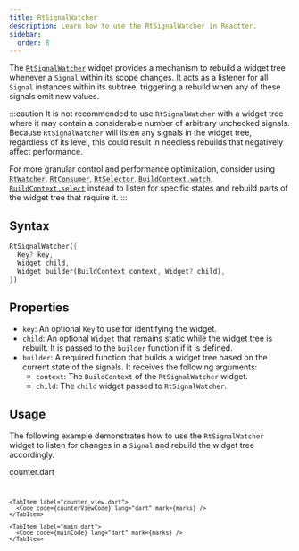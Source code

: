 ```yaml
---
title: RtSignalWatcher
description: Learn how to use the RtSignalWatcher in Reactter.
sidebar:
  order: 8
---
```




The <HT><a href="https://pub.dev/documentation/flutter_reactter/latest/flutter_reactter/RtSignalWatcher-class.html">`RtSignalWatcher`</a></HT> widget provides a mechanism to rebuild a widget tree whenever a <HT>`Signal`</HT> within its scope changes.
It acts as a listener for all <HT>`Signal`</HT> instances within its subtree, triggering a rebuild when any of these signals emit new values.

:::caution
It is not recommended to use <HT>`RtSignalWatcher`</HT> with a widget tree where it may contain a considerable number of arbitrary unchecked signals.
Because <HT>`RtSignalWatcher`</HT> will listen any signals in the widget tree, regardless of its level, this could result in needless rebuilds that negatively affect performance.

For more granular control and performance optimization, consider using <HT>[`RtWatcher`](/reactter/api/widgets/rt_watcher)</HT>, <HT>[`RtConsumer`](/reactter/api/widgets/rt_consumer)</HT>, <HT>[`RtSelector`](/reactter/api/widgets/rt_selector)</HT>, <HM>[`BuildContext.watch`](/reactter/api/extensions/builder_context_watch)</HM>, <HM>[`BuildContext.select`](/reactter/api/extensions/builder_context_select)</HM> instead to listen for specific states and rebuild parts of the widget tree that require it.
:::

## Syntax

```dart showLineNumbers=false
RtSignalWatcher({
  Key? key,
  Widget child,
  Widget builder(BuildContext context, Widget? child),
})
```

## Properties

- `key`: An optional <HT>`Key`</HT> to use for identifying the widget.
- `child`: An optional <HT>`Widget`</HT> that remains static while the widget tree is rebuilt.
  It is passed to the <HM>`builder`</HM> function if it is defined.
- <HM>`builder`</HM>: A required function that builds a widget tree based on the current state of the signals.
  It receives the following arguments:
  - `context`: The <HT>`BuildContext`</HT> of the <HT>`RtSignalWatcher`</HT> widget.
  - `child`: The `child` widget passed to <HT>`RtSignalWatcher`</HT>.

## Usage

The following example demonstrates how to use the <HT>`RtSignalWatcher`</HT> widget to listen for changes in a <HT>`Signal`</HT> and rebuild the widget tree accordingly.

<CodeTabs>
  <ZappButton path="examples/rt_signal_watcher"/>

  <Tabs>
    <TabItem>
      <HM single slot="label">counter.dart</HM>
      <Code code={counterCode} lang="dart" mark={[...marks, {range: "11-38"}]}/>
    </TabItem>

    <TabItem label="counter_view.dart">
      <Code code={counterViewCode} lang="dart" mark={marks} />
    </TabItem>

    <TabItem label="main.dart">
      <Code code={mainCode} lang="dart" mark={marks} />
    </TabItem>
  </Tabs>
</CodeTabs>